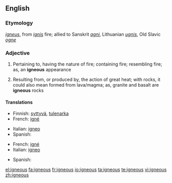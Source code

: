 ==English==

===Etymology===
{{etyl|la}} ''[[igneus]]'', from ''[[ignis]]'' fire; allied to Sanskrit ''[[agni]]'', Lithuanian ''[[ugnis]]'', Old Slavic ''[[ogne]]''

===Adjective===
{{en-adj}}

# Pertaining to, having the nature of fire; containing fire; resembling fire; as, an '''igneous''' appearance
# {{geology}} Resulting from, or produced by, the action of great heat; with rocks, it could also mean formed from lava/magma; as, granite and basalt are '''igneous''' rocks

====Translations====
{{trans-top|pertaining to, having the nature of fire}}
* Finnish: [[syttyvä]], [[tulenarka]]
* French: [[igné]]
{{trans-mid}}
* Italian: [[igneo]]
* Spanish: {{t|es|ígneo}}
{{trans-bottom}}

{{trans-top|resulting from, or produced by, the action of great heat}}
* French: [[igné]]
* Italian: [[igneo]]
{{trans-mid}}
* Spanish: {{t|es|ígneo}}
{{trans-bottom}}

[[el:igneous]]
[[fa:igneous]]
[[fr:igneous]]
[[io:igneous]]
[[ta:igneous]]
[[te:igneous]]
[[vi:igneous]]
[[zh:igneous]]